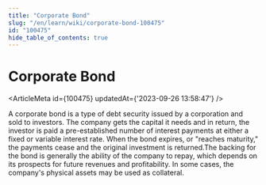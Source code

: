 ```yaml
---
title: "Corporate Bond"
slug: "/en/learn/wiki/corporate-bond-100475"
id: "100475"
hide_table_of_contents: true
---
```



# Corporate Bond

<ArticleMeta id={100475} updatedAt={'2023-09-26 13:58:47'} />
<div className='border-solid border-b border-t-0 my-4 border-[var(--ifm-color-gray-300)]' />

A corporate bond is a type of debt security issued by a corporation and sold to investors. The company gets the capital it needs and in return, the investor is paid a pre-established number of interest payments at either a fixed or variable interest rate. When the bond expires, or "reaches maturity," the payments cease and the original investment is returned.The backing for the bond is generally the ability of the company to repay, which depends on its prospects for future revenues and profitability. In some cases, the company's physical assets may be used as collateral.
